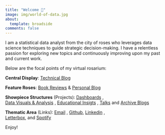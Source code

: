 ```yaml
---
title: "Welcome 🌹"
image: img/world-of-data.jpg
about:
  template: broadside
comments: false
---
```


I am a statistical data analyst from the city of roses who leverages data science techniques to guide strategic decision-making. I have a relentless passion for exploring new topics and continuously improving upon my past and current work.

Below are the focal points of my virtual rosarium:

**Central Display**: [Technical Blog](https://www.rbolt.me/blog/technical-blog/blog)

**Feature Roses**: [Book Reviews](https://www.rbolt.me/blog/book-reviews/blog) & [Personal Blog](https://www.rbolt.me/blog/personal-blog/blog)

**Showpiece Structures** (Projects): [Dashboards](https://www.rbolt.me/projects/dashboards) , <br>[Data Visuals & Analysis](https://www.rbolt.me/projects/data-visuals-and-analysis) , [Educational Insigts](https://www.rbolt.me/projects/educational-insights) , [Talks](https://www.rbolt.me/projects/talks) and [Archive Blogs](https://www.rbolt.me/projects/technical-blogs)

**Thematic Area** (Links): [Email](randibolt93@gmail.com) , [Github](https://www.rbolt.me/links/github), [Linkedin](https://www.rbolt.me/links/linkedin) , <br>[Letterbox](https://www.rbolt.me/links/letterboxd), and [Spotify](https://www.rbolt.me/links/spotify)

Enjoy!
